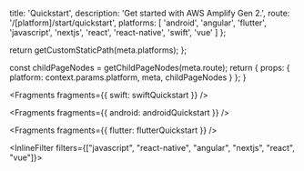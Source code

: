 

  title: 'Quickstart',
  description: 'Get started with AWS Amplify Gen 2.',
  route: '/[platform]/start/quickstart',
  platforms: [
    'android',
    'angular',
    'flutter',
    'javascript',
    'nextjs',
    'react',
    'react-native',
    'swift',
    'vue'
  ]
};

  return getCustomStaticPath(meta.platforms);
};

  const childPageNodes = getChildPageNodes(meta.route);
  return {
    props: {
      platform: context.params.platform,
      meta,
      childPageNodes
    }
  };
}


<Fragments fragments={{ swift: swiftQuickstart }} />


<Fragments fragments={{ android: androidQuickstart }} />


<Fragments fragments={{ flutter: flutterQuickstart }} />

<InlineFilter filters={["javascript",  "react-native", "angular", "nextjs", "react", "vue"]}>
<Overview childPageNodes={props.childPageNodes} />
</InlineFilter>

